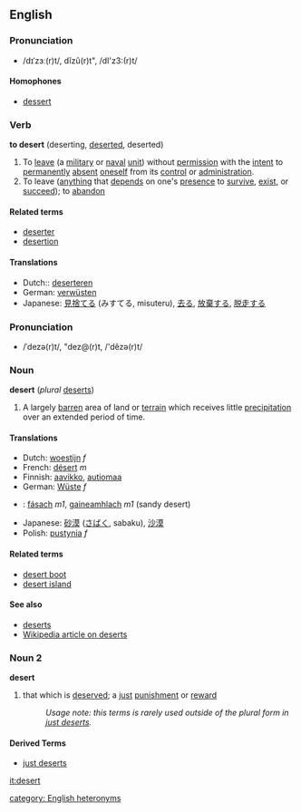 ==English==
===Pronunciation===
*/dɪˈzɜː(r)t/, dĭzû(r)t", /dI'z3:(r)t/

====Homophones====
*[[dessert]]

===Verb===
'''to desert''' (deserting, [[deserted]], deserted)

#To [[leave]] (a [[military]] or [[naval]] [[unit]]) without [[permission]] with the [[intent]] to [[permanently]] [[absent]] [[oneself]] from its [[control]] or [[administration]].
#To leave ([[anything]] that [[depend]]s on one's [[presence]] to [[survive]], [[exist]], or [[succeed]]); to [[abandon]]

====Related terms====
*[[deserter]]
*[[desertion]]

====Translations====
*Dutch:: [[deserteren]]
*German: [[verwüsten]]
*Japanese: [[見捨てる]] (みすてる, misuteru), [[去る]], [[放棄する]], [[脱走する]]

===Pronunciation===
*/ˈdezə(r)t/, "dez@(r)t, /'dĕzə(r)t/

===Noun===
'''desert''' (''plural'' [[deserts]])
#A largely [[barren]] area of land or [[terrain]] which receives little [[precipitation]] over an extended period of time.

====Translations====
*Dutch: [[woestijn]] ''f''
*French: [[désert]] ''m''
*Finnish: [[aavikko]], [[autiomaa]]
*German: [[Wüste]] ''f''
*{{ga}}: [[fásach]] ''m1'', [[gaineamhlach]] ''m1'' (sandy desert)
*Japanese: [[砂漠]] ([[さばく]], sabaku), [[沙漠]]
*Polish: [[pustynia]] ''f''

====Related terms====
*[[desert boot]]
*[[desert island]]

====See also====
*[[deserts]]
*[[w:Desert|Wikipedia article on deserts]]


=== Noun 2 ===
'''desert'''
# that which is [[deserve]]d; a [[just]] [[punishment]] or [[reward]]
#:''Usage note: this terms is rarely used outside of the plural form in [[just deserts]].''

==== Derived Terms ====
*[[just deserts]]


[[it:desert]]


[[category: English heteronyms]]